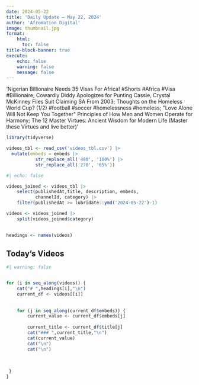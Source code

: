 ```yaml
---
date: 2024-05-22
title: 'Daily Update – May 22, 2024'
author: 'Afromation Digital'
image: thumbnail.jpg
format: 
    html:
      toc: false
title-block-banner: true
execute:
    echo: false
    warning: false
    message: false
---
```

'Nigerian Billionaire Needs 35 Visas For Africa! #Shorts #Africa #Visa #Billionaire; Cowardly Diddy Apologizes for Punting Cassie, Crystal McKinney Files Suit Claiming SA From 2003; Thoughts on the Homeless World Cup? (1/2) #football #soccer #homelessness #homeless; &quot;Love Alone Will Not Keep You Together&quot; Principles of How Men and Women Operate for Harmony; The 12 Master Virtues: Ancient Wisdom for Modern Life (Master these Virtues and live better)'

```r

library(tidyverse)

videos_tbl <- read_csv('videos_tbl.csv') |> 
  mutate(embeds = embeds |> 
           str_replace_all('480', '100%') |> 
           str_replace_all('270', '65%'))


```

```r
#| echo: false

videos_joined <- videos_tbl |> 
    select(publishedAt,title, description, embeds, 
           channelId, category) |> 
    filter(publishedAt >= lubridate::ymd('2024-05-22')-1)

videos <- videos_joined |>  
    split(videos_joined$category) 
    

headings <- names(videos)

```

## Today's Videos

::: panel-tabset
```r
#| warning: false


for (i in seq_along(videos)) {
    cat("# ",headings[i],"\n")
    current_df <- videos[[i]]
  
    
    for (j in seq_along(current_df$embeds)) {
        current_value <- current_df$embeds[j]
        
        current_title <- current_df$title[j]
        cat("### ",current_title,"\n")
        cat(current_value)
        cat("\n")
        cat("\n") 
         
         
         
 }
}
```
:::
